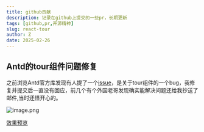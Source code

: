 ```yaml
---
title: github贡献
description: 记录在github上提交的一些pr，长期更新
tags: [github,pr,开源精神]
slug: react-tour
author: Z
date: 2025-02-26
---
```


## Antd的tour组件问题修复

之前浏览Antd官方库发现有人提了一个<a target="_blank" href="https://github.com/ant-design/ant-design/issues/50509">issue</a>，是关于tour组件的一个bug，我修复并提交后一直没有回应，前几个有个外国老哥发现确实能解决问题还给我抄送了邮件,当时还怪开心的。

 ![image.png](/post/antd-tour.png)

  <a target="_blank" href="https://rc-tour.xiaonuo.love/demo/scroll-into-view">效果预览</a>